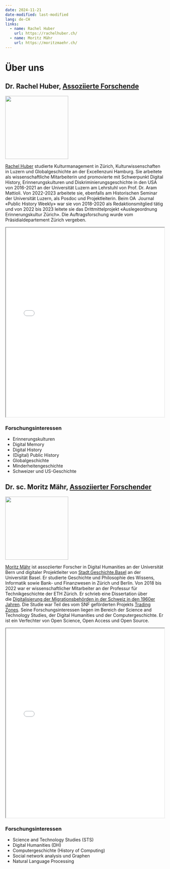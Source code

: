 ```yaml
---
date: 2024-11-21
date-modified: last-modified
lang: de-CH
links:
  - name: Rachel Huber
    url: https://rachelhuber.ch/
  - name: Moritz Mähr
    url: https://moritzmaehr.ch/
---
```


# Über uns

## Dr. Rachel Huber, [Assoziierte Forschende](https://www.dh.unibe.ch/ueber_uns/personen/dr_huber_rachel/index_ger.html)

![](/assets/images/huber.jpg){width="200px"}

[Rachel Huber](https://rachelhuber.ch/) studierte Kulturmanagement in Zürich, Kulturwissenschaften in Luzern und Globalgeschichte an der Excellenzuni Hamburg. Sie arbeitete als wissenschaftliche Mitarbeiterin und promovierte mit Schwerpunkt Digital History, Erinnerungskulturen und Diskriminierungsgeschichte in den USA von 2016-2021 an der Universität Luzern am Lehrstuhl von Prof. Dr. Aram Mattioli. Von 2022-2023 arbeitete sie, ebenfalls am Historischen Seminar der Universität Luzern, als Posdoc und Projektleiterin. Beim OA  Journal «Public History Weekly» war sie von 2018-2020 als Redaktionsmitglied tätig und von 2022 bis 2023 leitete sie das Drittmittelprojekt «Auslegeordnung Erinnerungskultur Zürich». Die Auftragsforschung wurde vom Präsidialdepartement Zürich vergeben.

::: {.callout-tip title="Neustes Buch: Die Frauen der Red-Power-Bewegung" collapse="true"}
<iframe src="/assets/files/huber-2023-die-frauen-der-red-power-bewegung.pdf" width="100%" height="600px" loading="lazy" allowfullscreen title="Die Frauen der Red-Power-Bewegung">

This browser does not support PDFs. Please download the PDF <a href="/assets/files/huber-2023-die-frauen-der-red-power-bewegung.pdf">download the PDF</a> to view it.

</iframe>
:::

### Forschungsinteressen

-   Erinnerungskulturen
-   Digital Memory
-   Digital History
-   (Digital) Public History
-   Globalgeschichte
-   Minderheitengeschichte
-   Schweizer und US-Geschichte

## Dr. sc. Moritz Mähr, [Assoziierter Forschender](https://www.dh.unibe.ch/ueber_uns/personen/dr_sc_maehr_moritz/index_ger.html)

![](/assets/images/maehr.webp){width="200px"}

[Moritz Mähr](https://moritzmaehr.ch/) ist assoziierter Forscher in Digital Humanities an der Universität Bern und digitaler Projektleiter von [Stadt.Geschichte.Basel](https://www.stadtgeschichtebasel.ch/) an der Universität Basel. Er studierte Geschichte und Philosophie des Wissens, Informatik sowie Bank- und Finanzwesen in Zürich und Berlin. Von 2018 bis 2022 war er wissenschaftlicher Mitarbeiter an der Professur für Technikgeschichte der ETH Zürich. Er schrieb eine Dissertation über die [Digitalisierung der Migrationsbehörden in der Schweiz in den 1960er Jahren](https://doi.org/10.30965/9783657796823). Die Studie war Teil des vom SNF geförderten Projekts [Trading Zones](https://data.snf.ch/grants/grant/188795). Seine Forschungsinteressen liegen im Bereich der Science and Technology Studies, der Digital Humanities und der Computergeschichte. Er ist ein Verfechter von Open Science, Open Access und Open Source.

::: {.callout-tip title="Neustes Buch: Wie der Verwaltungscomputer die Arbeitsmigration programmierte" collapse="true"}
<iframe src="/assets/files/9783657796823-71011.pdf" width="100%" height="600px" loading="lazy" allowfullscreen title="Wie der Verwaltungscomputer die Arbeitsmigration programmierte">

This browser does not support PDFs. Please download the PDF <a href="/assets/files/9783657796823-71011.pdf">download the PDF</a> to view it.

</iframe>
:::

### Forschungsinteressen

-   Science and Technology Studies (STS)
-   Digital Humanities (DH)
-   Computergeschichte (History of Computing)
-   Social network analysis und Graphen
-   Natural Language Processing